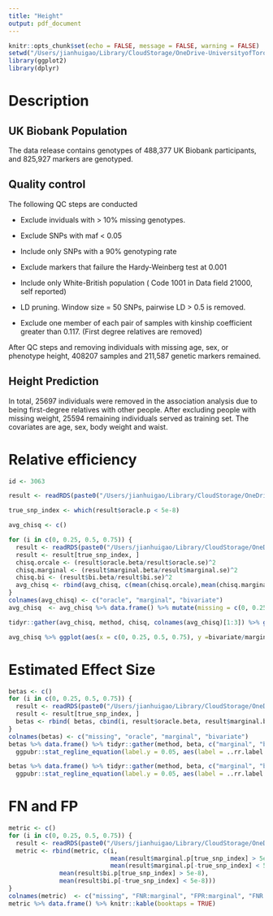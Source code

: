 ```yaml
---
title: "Height"
output: pdf_document
---
```


```r
knitr::opts_chunk$set(echo = FALSE, message = FALSE, warning = FALSE)
setwd("/Users/jianhuigao/Library/CloudStorage/OneDrive-UniversityofToronto/EHR_research/SyntheticSurrogateAnalysis/Data/")
library(ggplot2)
library(dplyr)
```

# Description
## UK Biobank Population

The data release contains genotypes of 488,377 UK Biobank participants, and 825,927 markers are genotyped.

## Quality control

The following QC steps are conducted

-   Exclude inviduals with \> 10% missing genotypes.

-   Exclude SNPs with maf \< 0.05

-   Include only SNPs with a 90% genotyping rate

-   Exclude markers that failure the Hardy-Weinberg test at 0.001

-   Include only White-British population ( Code 1001 in Data field 21000, self reported)

-   LD pruning. Window size = 50 SNPs, pairwise LD \> 0.5 is removed.

-   Exclude one member of each pair of samples with kinship coefficient greater than 0.117. (First degree relatives are removed)

After QC steps and removing individuals with missing age, sex, or phenotype height, 408207 samples and 211,587 genetic markers remained.

## Height Prediction
In total, 25697 individuals were removed in the association analysis due to being first-degree relatives with other people. After excluding people with missing weight, 25594 remaining individuals served as training set. The covariates are age, sex, body weight and waist. 

# Relative efficiency
```r
id <- 3063

result <- readRDS(paste0("/Users/jianhuigao/Library/CloudStorage/OneDrive-UniversityofToronto/EHR_research/SyntheticSurrogateAnalysis/Data/binormal_field=", id, "_nmissing=", 0, ".rds"))

true_snp_index <- which(result$oracle.p < 5e-8)

avg_chisq <- c()

for (i in c(0, 0.25, 0.5, 0.75)) {
  result <- readRDS(paste0("/Users/jianhuigao/Library/CloudStorage/OneDrive-UniversityofToronto/EHR_research/SyntheticSurrogateAnalysis/Data/binormal_field=", id, "_nmissing=", i, ".rds"))
  result <- result[true_snp_index, ]
  chisq.orcale <- (result$oracle.beta/result$oracle.se)^2
  chisq.marginal <- (result$marginal.beta/result$marginal.se)^2
  chisq.bi <- (result$bi.beta/result$bi.se)^2
  avg_chisq <- rbind(avg_chisq, c(mean(chisq.orcale),mean(chisq.marginal), mean(chisq.bi)))
}
colnames(avg_chisq) <- c("oracle", "marginal", "bivariate")
avg_chisq  <- avg_chisq %>% data.frame() %>% mutate(missing = c(0, 0.25, 0.5, 0.75))

tidyr::gather(avg_chisq, method, chisq, colnames(avg_chisq)[1:3]) %>% ggplot(aes(x = missing, y = chisq, group = method, color = method)) + geom_point() + geom_line() + ylab(expression(Mean ~ chi^2)) + xlab("Percent of phenotype missingness")

avg_chisq %>% ggplot(aes(x = c(0, 0.25, 0.5, 0.75), y =bivariate/marginal))+ geom_point() + geom_line() +  xlab("Rercent of phenotype missingness") + ylab("Relative efficiency")
```

# Estimated Effect Size
```r
betas <- c()
for (i in c(0, 0.25, 0.5, 0.75)) {
  result <- readRDS(paste0("/Users/jianhuigao/Library/CloudStorage/OneDrive-UniversityofToronto/EHR_research/SyntheticSurrogateAnalysis/Data/binormal_field=", id, "_nmissing=", i, ".rds"))
  result <- result[true_snp_index, ]
  betas <- rbind( betas, cbind(i, result$oracle.beta, result$marginal.beta, result$bi.beta))
}
colnames(betas) <- c("missing", "oracle", "marginal", "bivariate")
betas %>% data.frame() %>% tidyr::gather(method, beta, c("marginal", "bivariate")) %>% filter(method == "marginal") %>% ggplot(aes(x = oracle, y = beta)) + geom_point() + facet_wrap(. ~ missing) + xlim(c(-0.1, 0.1)) + ylim(c(-0.1, 0.1)) + geom_smooth(method = 'lm') +
  ggpubr::stat_regline_equation(label.y = 0.05, aes(label = ..rr.label..)) + xlab("beta oracle") + ylab("beta marginal")

betas %>% data.frame() %>% tidyr::gather(method, beta, c("marginal", "bivariate")) %>% filter(method == "bivariate") %>% ggplot(aes(x = oracle, y = beta)) + geom_point() + facet_wrap(. ~ missing) + xlim(c(-0.1, 0.1)) + ylim(c(-0.1, 0.1)) + geom_smooth(method = 'lm') +
  ggpubr::stat_regline_equation(label.y = 0.05, aes(label = ..rr.label..))+ xlab("beta oracle") + ylab("beta bivariate")
```

# FN and FP
```r
metric <- c()
for (i in c(0, 0.25, 0.5, 0.75)) {
  result <- readRDS(paste0("/Users/jianhuigao/Library/CloudStorage/OneDrive-UniversityofToronto/EHR_research/SyntheticSurrogateAnalysis/Data/binormal_field=", id, "_nmissing=", i, ".rds"))
  metric <- rbind(metric, c(i, 
                            mean(result$marginal.p[true_snp_index] > 5e-8),
                            mean(result$marginal.p[-true_snp_index] < 5e-8),
              mean(result$bi.p[true_snp_index] > 5e-8),
              mean(result$bi.p[-true_snp_index] < 5e-8)))
}
colnames(metric)  <- c("missing", "FNR:marginal", "FPR:marginal", "FNR:binormal", "FPR:binormal")
metric %>% data.frame() %>% knitr::kable(booktaps = TRUE)
```

